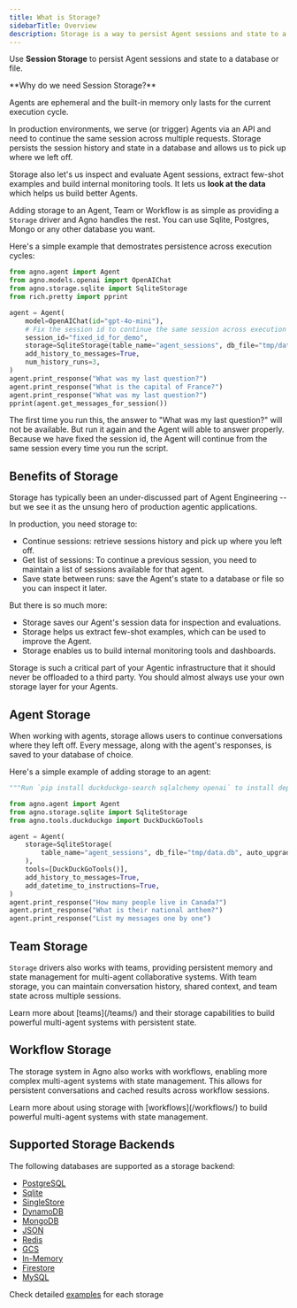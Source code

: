 ```yaml
---
title: What is Storage?
sidebarTitle: Overview
description: Storage is a way to persist Agent sessions and state to a database or file.
---
```


Use **Session Storage** to persist Agent sessions and state to a database or file.

<Tip>
**Why do we need Session Storage?**

Agents are ephemeral and the built-in memory only lasts for the current execution cycle.

In production environments, we serve (or trigger) Agents via an API and need to continue the same session across multiple requests. Storage persists the session history and state in a database and allows us to pick up where we left off.

Storage also let's us inspect and evaluate Agent sessions, extract few-shot examples and build internal monitoring tools. It lets us **look at the data** which helps us build better Agents.
</Tip>

Adding storage to an Agent, Team or Workflow is as simple as providing a `Storage` driver and Agno handles the rest. You can use Sqlite, Postgres, Mongo or any other database you want.

Here's a simple example that demostrates persistence across execution cycles:

```python storage.py
from agno.agent import Agent
from agno.models.openai import OpenAIChat
from agno.storage.sqlite import SqliteStorage
from rich.pretty import pprint

agent = Agent(
    model=OpenAIChat(id="gpt-4o-mini"),
    # Fix the session id to continue the same session across execution cycles
    session_id="fixed_id_for_demo",
    storage=SqliteStorage(table_name="agent_sessions", db_file="tmp/data.db"),
    add_history_to_messages=True,
    num_history_runs=3,
)
agent.print_response("What was my last question?")
agent.print_response("What is the capital of France?")
agent.print_response("What was my last question?")
pprint(agent.get_messages_for_session())
```

The first time you run this, the answer to "What was my last question?" will not be available. But run it again and the Agent will able to answer properly. Because we have fixed the session id, the Agent will continue from the same session every time you run the script.

## Benefits of Storage

Storage has typically been an under-discussed part of Agent Engineering -- but we see it as the unsung hero of production agentic applications.

In production, you need storage to:

- Continue sessions: retrieve sessions history and pick up where you left off.
- Get list of sessions: To continue a previous session, you need to maintain a list of sessions available for that agent.
- Save state between runs: save the Agent's state to a database or file so you can inspect it later.

But there is so much more:

- Storage saves our Agent's session data for inspection and evaluations.
- Storage helps us extract few-shot examples, which can be used to improve the Agent.
- Storage enables us to build internal monitoring tools and dashboards.

<Warning>
Storage is such a critical part of your Agentic infrastructure that it should never be offloaded to a third party. You should almost always use your own storage layer for your Agents.
</Warning>

## Agent Storage

When working with agents, storage allows users to continue conversations where they left off. Every message, along with the agent's responses, is saved to your database of choice.

Here's a simple example of adding storage to an agent:

```python storage.py
"""Run `pip install duckduckgo-search sqlalchemy openai` to install dependencies."""

from agno.agent import Agent
from agno.storage.sqlite import SqliteStorage
from agno.tools.duckduckgo import DuckDuckGoTools

agent = Agent(
    storage=SqliteStorage(
        table_name="agent_sessions", db_file="tmp/data.db", auto_upgrade_schema=True
    ),
    tools=[DuckDuckGoTools()],
    add_history_to_messages=True,
    add_datetime_to_instructions=True,
)
agent.print_response("How many people live in Canada?")
agent.print_response("What is their national anthem?")
agent.print_response("List my messages one by one")
```

## Team Storage

`Storage` drivers also works with teams, providing persistent memory and state management for multi-agent collaborative systems. With team storage, you can maintain conversation history, shared context, and team state across multiple sessions.

<Note>
Learn more about [teams](/teams/) and their storage capabilities to build powerful multi-agent systems with persistent state.
</Note>

## Workflow Storage

The storage system in Agno also works with workflows, enabling more complex multi-agent systems with state management. This allows for persistent conversations and cached results across workflow sessions.

<Note>
Learn more about using storage with [workflows](/workflows/) to build powerful multi-agent systems with state management.
</Note>

## Supported Storage Backends

The following databases are supported as a storage backend:

- [PostgreSQL](/db/postgres)
- [Sqlite](/db/sqlite)
- [SingleStore](/db/singlestore)
- [DynamoDB](/db/dynamodb)
- [MongoDB](/db/mongodb)
- [JSON](/db/json)
- [Redis](/db/redis)
- [GCS](/db/gcs)
- [In-Memory](/db/in_memory)
- [Firestore](/db/firestore)
- [MySQL](/db/mysql)


Check detailed [examples](/examples/concepts/db) for each storage